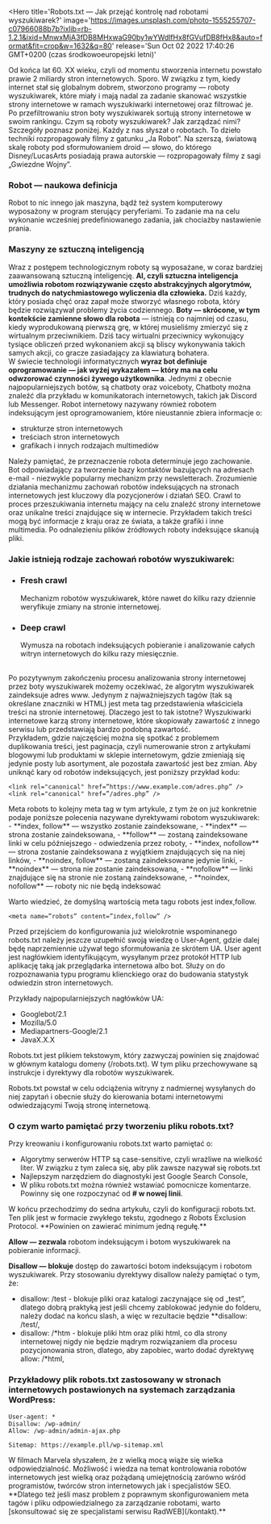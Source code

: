 
<Seo
    canonical='https://rad-web.vercel.app/blog/fenomen-windowsa'
    description='Roboty wyszukiwarek internetowych pracują dzień i noc, jednak czy można je kontrolować? Zapraszam'
    image='https://images.unsplash.com/photo-1555255707-c07966088b7b?ixlib=rb-1.2.1&ixid=MnwxMjA3fDB8MHxwaG90by1wYWdlfHx8fGVufDB8fHx8&auto=format&fit=crop&w=1632&q=80'
    title='Robots.txt i kontrola nad robotami wyszukiwarek - RadWEB'
    typePage='article'
/>
<Hero
    title='Robots.txt — Jak przejąć kontrolę nad robotami wyszukiwarek?'
    image='https://images.unsplash.com/photo-1555255707-c07966088b7b?ixlib=rb-1.2.1&ixid=MnwxMjA3fDB8MHxwaG90by1wYWdlfHx8fGVufDB8fHx8&auto=format&fit=crop&w=1632&q=80'
    release='Sun Oct 02 2022 17:40:26 GMT+0200 (czas środkowoeuropejski letni)'
>
Od końca lat 60. XX wieku, czyli od momentu stworzenia internetu powstało prawie 2 miliardy stron internetowych. Sporo. W związku z tym, kiedy internet stał się globalnym dobrem, stworzono programy — roboty wyszukiwarek, które miały i mają nadal za zadanie skanować wszystkie strony internetowe w ramach wyszukiwarki internetowej oraz filtrować je. Po przefiltrowaniu stron boty wyszukiwarek sortują strony internetowe w swoim rankingu. Czym są roboty wyszukiwarek? Jak zarządzać nimi? Szczegóły poznasz poniżej.
</Hero>
<Content title='Czym są roboty?'>
Każdy z nas słyszał o robotach. To dzieło techniki rozpropagowały filmy z gatunku  „Ja Robot”. Na szerszą, światową skalę roboty pod sformułowaniem droid — słowo, do którego Disney/LucasArts posiadają prawa autorskie — rozpropagowały filmy z sagi  „Gwiezdne Wojny”.
<br/>
### Robot — naukowa definicja
Robot to nic innego jak maszyna, bądź też system komputerowy wyposażony w program sterujący peryferiami. To zadanie ma na celu wykonanie wcześniej predefiniowanego zadania, jak chociażby nastawienie prania. 
<br/>
### Maszyny ze sztuczną inteligencją
Wraz z postępem technologicznym roboty są wyposażane, w coraz bardziej zaawansowaną sztuczną inteligencję. **AI, czyli sztuczna inteligencja umożliwia robotom rozwiązywanie często abstrakcyjnych algorytmów, trudnych do natychmiastowego wyliczenia dla człowieka.** Dziś każdy, który posiada chęć oraz zapał może stworzyć własnego robota, który będzie rozwiązywał problemy życia codziennego. 
</Content>
<Content title='Co to są boty i czym się zajmują?'>
  **Boty — skrócone, w tym kontekście zamienne słowo dla robota** — istnieją co najmniej od czasu, kiedy wyprodukowaną pierwszą grę, w której musieliśmy zmierzyć się z wirtualnym przeciwnikiem. Dziś tacy wirtualni przeciwnicy wykonujący tysiące obliczeń przed wykonaniem akcji są bliscy wykonywania takich samych akcji, co gracze zasiadający za klawiaturą bohatera. 
<br/>
  W świecie technologii informatycznych **wyraz bot definiuje oprogramowanie — jak wyżej wykazałem — który ma na celu odwzorować czynności żywego użytkownika**. Jednymi z obecnie najpopularniejszych botów, są chatboty oraz voiceboty, Chatboty można znaleźć dla przykładu w komunikatorach internetowych, takich jak Discord lub Messenger.
</Content>
<Content title='Robot internetowy, czyli robot indeksujący'>
Robot internetowy nazywany również robotem indeksującym jest oprogramowaniem, które nieustannie zbiera informacje o:
- strukturze stron internetowych
- treściach stron internetowych
- grafikach i innych rodzajach multimediów

Należy pamiętać, że przeznaczenie robota determinuje jego zachowanie. Bot odpowiadający za tworzenie bazy kontaktów bazujących na adresach e-mail - niezwykle popularny mechanizm przy newsletterach.
</Content>
<Content title="Crawlowanie — Mechanizm działania robotów wyszukiwarek na stronach internetowych">
Zrozumienie działania mechanizmu zachowań robotów indeksujących na stronach internetowych jest kluczowy dla pozycjonerów i działań SEO. Crawl to proces przeszukiwania internetu mający na celu znaleźć strony internetowe oraz unikalne treści znajdujące się w internecie. Przykładem takich treści mogą być informacje z kraju oraz ze świata, a także grafiki i inne multimedia. Po odnalezieniu plików źródłowych roboty indeksujące skanują pliki. 
<br/>
### Jakie istnieją rodzaje zachowań robotów wyszukiwarek:
- ### Fresh crawl
   <div style={{textIndent:'2rem'}}> Mechanizm robotów wyszukiwarek, które nawet do kilku razy dziennie weryfikuje zmiany na stronie internetowej.</div>
- ### Deep crawl
     <div style={{textIndent:'2rem'}}>Wymusza na robotach indeksujących pobieranie i analizowanie całych witryn internetowych do kilku razy miesięcznie.</div>
<br/>
Po pozytywnym zakończeniu procesu analizowania strony internetowej przez boty wyszukiwarek możemy oczekiwać, że algorytm wyszukiwarek zaindeksuje adres www.
</Content>
<Content title="Canonical — linki kanoniczne">
Jedynym z najważniejszych tagów (tak są określane znaczniki w HTML) jest meta tag  przedstawienia właściciela treści na stronie internetowej. Dlaczego jest to tak istotne? Wyszukiwarki internetowe karzą strony internetowe, które skopiowały zawartość z innego serwisu lub przedstawiają bardzo podobną zawartość.
<br/>
Przykładem, gdzie najczęściej można się spotkać z problemem duplikowania treści, jest paginacja, czyli numerowanie stron z artykułami blogowymi lub produktami w sklepie internetowym, gdzie zmieniają się jedynie posty lub asortyment, ale pozostała zawartość jest bez zmian. Aby uniknąć kary od robotów indeksujących, jest poniższy przykład kodu:

```
<link rel="canonical" href=”https://www.example.com/adres.php” /> 
<link rel="canonical" href=”/adres.php” /> 
```
</Content>

<Content title="Meta robots — wskazywanie robotom sposobu postępowania">
Meta robots to kolejny meta tag w tym artykule, z tym że on już konkretnie podaje poniższe polecenia nazywane dyrektywami robotom wyszukiwarek:
- **index, follow** — wszystko zostanie zaindeksowane,
- **index** — strona zostanie zaindeksowana,
- **follow** — zostaną zaindeksowane linki w celu późniejszego -  odwiedzenia przez roboty,
- **index, nofollow** — strona zostanie zaindeksowana z wyjątkiem znajdujących się na niej linków,
- **noindex, follow** — zostaną zaindeksowane jedynie linki,
- **noindex** — strona nie zostanie zaindeksowana,
- **nofollow** — linki znajdujące się na stronie nie zostaną zaindeksowane,
- **noindex, nofollow** — roboty nic nie będą indeksować

Warto wiedzieć, że domyślną wartością meta tagu robots jest index,follow.

```
<meta name=”robots” content=”index,follow” /> 
```

</Content>
<Content title="User-Agent, czyli ukryty agent wyszukiwarek internetowych ">
Przed przejściem do konfigurowania już wielokrotnie wspominanego robots.txt należy jeszcze uzupełnić swoją wiedzę o User-Agent, gdzie dalej będę naprzemiennie używał tego sformułowania ze skrótem UA. User agent jest nagłówkiem identyfikującym, wysyłanym przez protokół HTTP lub aplikację taką jak przeglądarka internetowa albo bot. Służy on do rozpoznawania typu programu klienckiego oraz do budowania statystyk odwiedzin stron internetowych.

Przykłady najpopularniejszych nagłówków UA:
- Googlebot/2.1
- Mozilla/5.0
- Mediapartners-Google/2.1
- JavaX.X.X
</Content>
<Content title="Dlaczego powstał i czym jest plik robots.txt ? ">
Robots.txt jest plikiem tekstowym, który zazwyczaj powinien się znajdować w głównym katalogu domeny  (/robots.txt). W tym pliku przechowywane są instrukcje i dyrektywy dla robotów wyszukiwarek.

Robots.txt powstał w celu odciążenia witryny z nadmiernej wysyłanych do niej zapytań i obecnie służy do kierowania botami internetowymi odwiedzającymi Twoją stronę internetową. 

###  O czym warto pamiętać przy tworzeniu pliku robots.txt?

Przy kreowaniu i konfigurowaniu robots.txt warto pamiętać o:
- Algorytmy serwerów HTTP są case-sensitive, czyli wrażliwe na wielkość liter. W związku z tym zaleca się, aby plik zawsze nazywał się robots.txt
- Najlepszym narzędziem do diagnostyki jest Google Search Console,
- W pliku robots.txt można również wstawiać pomocnicze komentarze. Powinny się one rozpoczynać od **# w nowej linii**.

</Content>


<Content title="Konfiguracja robots.txt">
W końcu przechodzimy do sedna artykułu, czyli do konfiguracji robots.txt. Ten plik jest w formacie zwykłego tekstu, zgodnego z Robots Exclusion Protocol. **Powinien on zawierać minimum jedną regułę.**

**Allow — zezwala** robotom indeksującym i botom wyszukiwarek na pobieranie informacji.

**Disallow — blokuje** dostęp do zawartości botom indeksującym i robotom wyszukiwarek. Przy stosowaniu dyrektywy disallow należy pamiętać o tym, że:
- disallow: /test - 
blokuje pliki oraz katalogi zaczynające się od  „test”, dlatego dobrą praktyką jest jeśli chcemy zablokować jedynie do folderu, należy dodać na końcu slash, a więc w rezultacie będzie **disallow: /test/,
- disallow: /*htm -
blokuje pliki htm oraz pliki html, co dla strony internetowej nigdy nie będzie mądrym rozwiązaniem dla procesu pozycjonowania stron, dlatego, aby zapobiec, warto dodać dyrektywę allow: /*html,

### Przykładowy plik robots.txt zastosowany w stronach internetowych postawionych na systemach zarządzania WordPress:

```
User-agent: *
Disallow: /wp-admin/
Allow: /wp-admin/admin-ajax.php

Sitemap: https://example.pll/wp-sitemap.xml
```
</Content>
<Content title="Roboty wyszukiwarek internetowych i plik robots.txt — Specjaliści RadWEB">
W filmach Marvela słyszałem, że z wielką mocą wiąże się wielka odpowiedzialność. Możliwość i wiedza na temat kontrolowania robotów internetowych jest wielką oraz pożądaną umiejętnością zarówno wśród programistów, twórców stron internetowych jak i specjalistów SEO. 
<br/>
**Dlatego też jeśli masz problem z poprawnym skonfigurowaniem meta tagów i pliku odpowiedzialnego za zarządzanie robotami, warto [skonsultować się ze specjalistami serwisu RadWEB](/kontakt).**
 
</Content>

<AuthorCard></AuthorCard>
